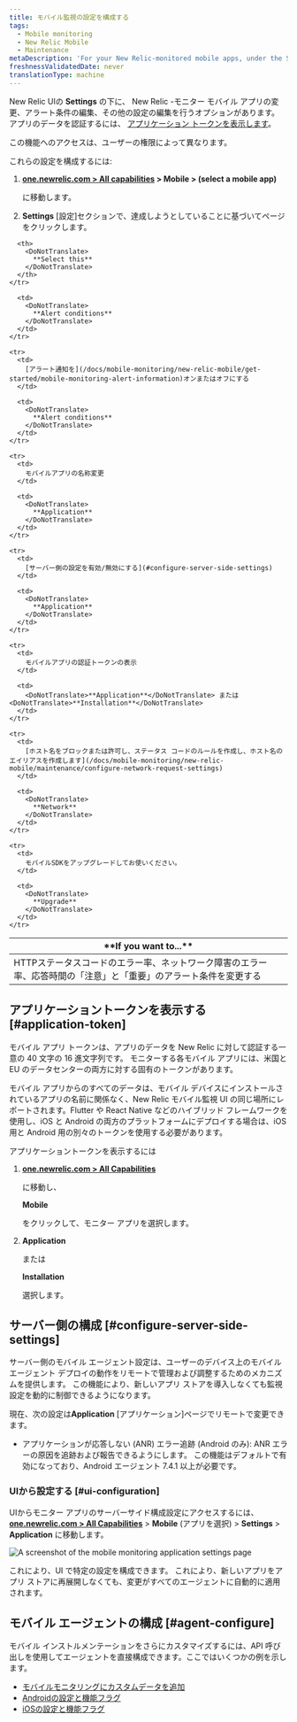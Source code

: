 ```yaml
---
title: モバイル監視の設定を構成する
tags:
  - Mobile monitoring
  - New Relic Mobile
  - Maintenance
metaDescription: 'For your New Relic-monitored mobile apps, under the Settings tab there are options for editing various settings.'
freshnessValidatedDate: never
translationType: machine
---
```



New Relic <InlinePopover type="mobile"/>UIの <DoNotTranslate>**Settings**</DoNotTranslate> の下に、 New Relic -モニター モバイル アプリの変更、アラート条件の編集、その他の設定の編集を行うオプションがあります。 アプリのデータを認証するには、 [アプリケーション トークンを表示します](/docs/mobile-monitoring/new-relic-mobile/maintenance/configure-settings-for-mobile-monitoring/#application-token)。

<Callout variant="important">
  この機能へのアクセスは、ユーザーの権限によって異なります。
</Callout>

これらの設定を構成するには:

1. <DoNotTranslate>**[one.newrelic.com > All capabilities](https://one.newrelic.com/all-capabilities) > Mobile > (select a mobile app)**</DoNotTranslate>

   に移動します。

2. **Settings** \[設定]セクションで、達成しようとしていることに基づいてページをクリックします。

<table>
  <thead>
    <tr>
      <th width={350}>
        <DoNotTranslate>
          **If you want to...**
        </DoNotTranslate>
      </th>

      <th>
        <DoNotTranslate>
          **Select this**
        </DoNotTranslate>
      </th>
    </tr>
  </thead>

  <tbody>
    <tr>
      <td>
        HTTPステータスコードのエラー率、ネットワーク障害のエラー率、応答時間の「注意」と「重要」のアラート条件を変更する
      </td>

      <td>
        <DoNotTranslate>
          **Alert conditions**
        </DoNotTranslate>
      </td>
    </tr>

    <tr>
      <td>
        [アラート通知を](/docs/mobile-monitoring/new-relic-mobile/get-started/mobile-monitoring-alert-information)オンまたはオフにする
      </td>

      <td>
        <DoNotTranslate>
          **Alert conditions**
        </DoNotTranslate>
      </td>
    </tr>

    <tr>
      <td>
        モバイルアプリの名称変更
      </td>

      <td>
        <DoNotTranslate>
          **Application**
        </DoNotTranslate>
      </td>
    </tr>

    <tr>
      <td>
        [サーバー側の設定を有効/無効にする](#configure-server-side-settings)
      </td>

      <td>
        <DoNotTranslate>
          **Application**
        </DoNotTranslate>
      </td>
    </tr>

    <tr>
      <td>
        モバイルアプリの認証トークンの表示
      </td>

      <td>
        <DoNotTranslate>**Application**</DoNotTranslate> または <DoNotTranslate>**Installation**</DoNotTranslate>
      </td>
    </tr>

    <tr>
      <td>
        [ホスト名をブロックまたは許可し、ステータス コードのルールを作成し、ホスト名のエイリアスを作成します](/docs/mobile-monitoring/new-relic-mobile/maintenance/configure-network-request-settings)
      </td>

      <td>
        <DoNotTranslate>
          **Network**
        </DoNotTranslate>
      </td>
    </tr>

    <tr>
      <td>
        モバイルSDKをアップグレードしてお使いください。
      </td>

      <td>
        <DoNotTranslate>
          **Upgrade**
        </DoNotTranslate>
      </td>
    </tr>
  </tbody>
</table>

## アプリケーショントークンを表示する [#application-token]

モバイル アプリ トークンは、アプリのデータを New Relic に対して認証する一意の 40 文字の 16 進文字列です。 モニターする各モバイル アプリには、米国と EU のデータセンターの両方に対する固有のトークンがあります。

モバイル アプリからのすべてのデータは、モバイル デバイスにインストールされているアプリの名前に関係なく、New Relic モバイル監視 UI の同じ場所にレポートされます。Flutter や React Native などのハイブリッド フレームワークを使用し、iOS と Android の両方のプラットフォームにデプロイする場合は、iOS 用と Android 用の別々のトークンを使用する必要があります。

アプリケーショントークンを表示するには

1. <DoNotTranslate>**[one.newrelic.com > All Capabilities](https://one.newrelic.com/all-capabilities)**</DoNotTranslate>

   に移動し、

   <DoNotTranslate>**Mobile**</DoNotTranslate>

   をクリックして、モニター アプリを選択します。

2. <DoNotTranslate>**Application**</DoNotTranslate>

   または

   <DoNotTranslate>**Installation**</DoNotTranslate>

   選択します。

## サーバー側の構成 [#configure-server-side-settings]

サーバー側のモバイル エージェント設定は、ユーザーのデバイス上のモバイル エージェント デプロイの動作をリモートで管理および調整するためのメカニズムを提供します。 この機能により、新しいアプリ ストアを導入しなくても監視設定を動的に制御できるようになります。

現在、次の設定は**Application** \[アプリケーション]ページでリモートで変更できます。

* アプリケーションが応答しない (ANR) エラー追跡 (Android のみ): ANR エラーの原因を追跡および報告できるようにします。 この機能はデフォルトで有効になっており、Android エージェント 7.4.1 以上が必要です。

### UIから設定する [#ui-configuration]

UIからモニター アプリのサーバーサイド構成設定にアクセスするには、<DoNotTranslate>**[one.newrelic.com > All Capabilities](https://one.newrelic.com/all-capabilities)**</DoNotTranslate> > <DoNotTranslate>**Mobile**</DoNotTranslate> (アプリを選択) > <DoNotTranslate>**Settings**</DoNotTranslate> > <DoNotTranslate>**Application**</DoNotTranslate> に移動します。

<img
  title="Mobile monitoring application settings"
  alt="A screenshot of the mobile monitoring application settings page"
  src={mobileMobileAppSettings}
/>

これにより、UI で特定の設定を構成できます。 これにより、新しいアプリをアプリ ストアに再展開しなくても、変更がすべてのエージェントに自動的に適用されます。

## モバイル エージェントの構成 [#agent-configure]

モバイル インストルメンテーションをさらにカスタマイズするには、API 呼び出しを使用してエージェントを直接構成できます。ここではいくつかの例を示します。

* [モバイルモニタリングにカスタムデータを追加](/docs/mobile-monitoring/new-relic-mobile/maintenance/add-custom-data-new-relic-mobile)
* [Androidの設定と機能フラグ](/docs/mobile-monitoring/new-relic-mobile-android/install-configure/android-agent-configuration-feature-flags)
* [iOSの設定と機能フラグ](/docs/mobile-monitoring/new-relic-mobile-ios/api-guides/ios-agent-configuration-feature-flags)